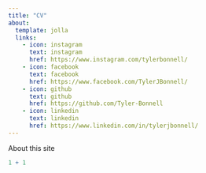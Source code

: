 ```yaml
---
title: "CV"
about: 
  template: jolla
  links:
    - icon: instagram
      text: instagram
      href: https://www.instagram.com/tylerbonnell/
    - icon: facebook
      text: facebook
      href: https://www.facebook.com/TylerJBonnell/
    - icon: github
      text: github
      href: https://github.com/Tyler-Bonnell
    - icon: linkedin
      text: linkedin
      href: https://www.linkedin.com/in/tylerjbonnell/
---
```


About this site

```r
1 + 1
```
